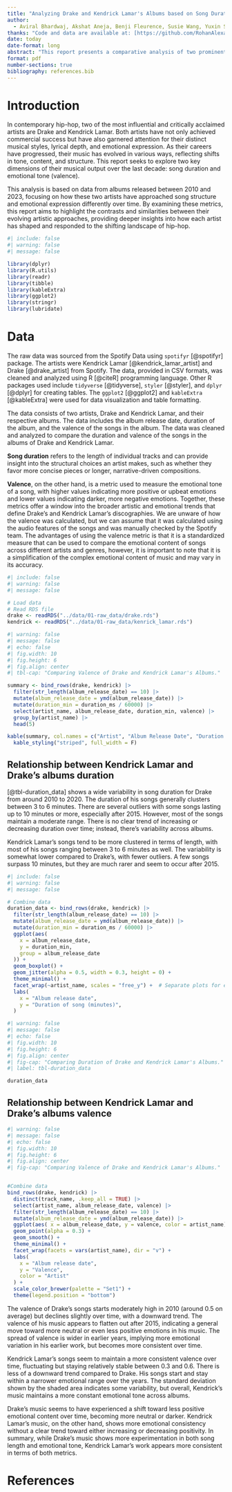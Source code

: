 ```yaml
---
title: "Analyzing Drake and Kendrick Lamar's Albums based on Song Duration and Valence"
author: 
  - Aviral Bhardwaj, Akshat Aneja, Benji Fleurence, Susie Wang, Yuxin Sun
thanks: "Code and data are available at: [https://github.com/RohanAlexander/starter_folder](https://github.com/RohanAlexander/starter_folder)."
date: today
date-format: long
abstract: "This report presents a comparative analysis of two prominent hip-hop artists, Drake and Kendrick Lamar, focusing on trends in song duration and emotional tone (valence) from 2010 to 2023. By examining two distinct metrics—song duration and valence—the report highlights key differences and similarities in their musical evolution. Drake’s music displays greater variability in both song length and emotional tone over time, with a noticeable decline in positivity, as his average valence trends downward. Kendrick Lamar, by contrast, demonstrates more consistent song lengths and emotional stability, maintaining a relatively stable emotional profile across his albums. The findings suggest divergent approaches to artistic expression, with Drake leaning toward experimentation and emotional shifts, while Kendrick Lamar retains a more uniform approach to both song structure and emotional content."
format: pdf
number-sections: true
bibliography: references.bib
---
```


# Introduction

In contemporary hip-hop, two of the most influential and critically acclaimed artists are Drake and Kendrick Lamar. Both artists have not only achieved commercial success but have also garnered attention for their distinct musical styles, lyrical depth, and emotional expression. As their careers have progressed, their music has evolved in various ways, reflecting shifts in tone, content, and structure. This report seeks to explore two key dimensions of their musical output over the last decade: song duration and emotional tone (valence).

This analysis is based on data from albums released between 2010 and 2023, focusing on how these two artists have approached song structure and emotional expression differently over time. By examining these metrics, this report aims to highlight the contrasts and similarities between their evolving artistic approaches, providing deeper insights into how each artist has shaped and responded to the shifting landscape of hip-hop.

```r
#| include: false
#| warning: false
#| message: false

library(dplyr)
library(R.utils)
library(readr)
library(tibble)
library(kableExtra)
library(ggplot2)
library(stringr)
library(lubridate)
```


# Data
The raw data was sourced from the Spotify Data using `spotifyr` [@spotifyr] package. The artists were Kendrick Lamar [@kendrick_lamar_artist] and Drake [@drake_artist] from Spotify. The data, provided in CSV formats, was cleaned and analyzed using R [@citeR] programming language. Other R packages used include `tidyverse` [@tidyverse], `styler` [@styler], and `dplyr` [@dplyr] for creating tables. The `ggplot2` [@ggplot2] and `kableExtra` [@kableExtra] were used for data visualization and table formatting.

The data consists of two artists, Drake and Kendrick Lamar, and their respective albums. The data includes the album release date, duration of the album, and the valence of the songs in the album. The data was cleaned and analyzed to compare the duration and valence of the songs in the albums of Drake and Kendrick Lamar.

**Song duration** refers to the length of individual tracks and can provide insight into the structural choices an artist makes, such as whether they favor more concise pieces or longer, narrative-driven compositions. 

**Valence**, on the other hand, is a metric used to measure the emotional tone of a song, with higher values indicating more positive or upbeat emotions and lower values indicating darker, more negative emotions. Together, these metrics offer a window into the broader artistic and emotional trends that define Drake's and Kendrick Lamar's discographies. We are unware of how  the valence was calculated, but we can assume that it was calculated using the audio features of the songs and was manually checked by the Spotify team. The advantages of using the valence metric is that it is a standardized measure that can be used to compare the emotional content of songs across different artists and genres, however, it is important to note that it is a simplification of the complex emotional content of music and may vary in its accuracy.

```r
#| include: false
#| warning: false
#| message: false

# Load data
# Read RDS file
drake <- readRDS("../data/01-raw_data/drake.rds")
kendrick <- readRDS("../data/01-raw_data/kenrick_lamar.rds")

```

```r
#| warning: false
#| message: false
#| echo: false
#| fig.width: 10
#| fig.height: 6
#| fig.align: center
#| tbl-cap: "Comparing Valence of Drake and Kendrick Lamar's Albums."

summary <- bind_rows(drake, kendrick) |>
  filter(str_length(album_release_date) == 10) |>
  mutate(album_release_date = ymd(album_release_date)) |>
  mutate(duration_min = duration_ms / 60000) |>
  select(artist_name, album_release_date, duration_min, valence) |>
  group_by(artist_name) |>
  head(5)

kable(summary, col.names = c("Artist", "Album Release Date", "Duration (minutes)", "Valence")) |>
  kable_styling("striped", full_width = F)
```

## Relationship between Kendrick Lamar and Drake's albums duration

[@tbl-duration_data] shows a wide variability in song duration for Drake from around 2010 to 2020. The duration of his songs generally clusters between 3 to 6 minutes. There are several outliers with some songs lasting up to 10 minutes or more, especially after 2015. However, most of the songs maintain a moderate range. There is no clear trend of increasing or decreasing duration over time; instead, there’s variability across albums.

Kendrick Lamar's songs tend to be more clustered in terms of length, with most of his songs ranging between 3 to 6 minutes as well. The variability is somewhat lower compared to Drake's, with fewer outliers. A few songs surpass 10 minutes, but they are much rarer and seem to occur after 2015.


```r
#| include: false
#| warning: false
#| message: false

# Combine data
duration_data <- bind_rows(drake, kendrick) |>
  filter(str_length(album_release_date) == 10) |>
  mutate(album_release_date = ymd(album_release_date)) |>
  mutate(duration_min = duration_ms / 60000) |>
  ggplot(aes(
    x = album_release_date,
    y = duration_min,
    group = album_release_date
  )) +
  geom_boxplot() +
  geom_jitter(alpha = 0.5, width = 0.3, height = 0) +
  theme_minimal() +
  facet_wrap(~artist_name, scales = "free_y") +  # Separate plots for each artist
  labs(
    x = "Album release date",
    y = "Duration of song (minutes)",
  )
```

```r
#| warning: false
#| message: false
#| echo: false
#| fig.width: 10
#| fig.height: 6
#| fig.align: center
#| fig-cap: "Comparing Duration of Drake and Kendrick Lamar's Albums."
#| label: tbl-duration_data

duration_data
```


## Relationship between Kendrick Lamar and Drake's albums valence

```r
#| warning: false
#| message: false
#| echo: false
#| fig.width: 10
#| fig.height: 6
#| fig.align: center
#| fig-cap: "Comparing Valence of Drake and Kendrick Lamar's Albums."


#Combine data
bind_rows(drake, kendrick) |>
  distinct(track_name, .keep_all = TRUE) |>
  select(artist_name, album_release_date, valence) |>
  filter(str_length(album_release_date) == 10) |>
  mutate(album_release_date = ymd(album_release_date)) |>
  ggplot(aes( x = album_release_date, y = valence, color = artist_name)) +
  geom_point(alpha = 0.3) +
  geom_smooth() +
  theme_minimal() +
  facet_wrap(facets = vars(artist_name), dir = "v") +
  labs(
    x = "Album release date",
    y = "Valence",
    color = "Artist"
  ) +
  scale_color_brewer(palette = "Set1") +
  theme(legend.position = "bottom")

```


The valence of Drake’s songs starts moderately high in 2010 (around 0.5 on average) but declines slightly over time, with a downward trend. The valence of his music appears to flatten out after 2015, indicating a general move toward more neutral or even less positive emotions in his music. The spread of valence is wider in earlier years, implying more emotional variation in his earlier work, but becomes more consistent over time.

Kendrick Lamar's songs seem to maintain a more consistent valence over time, fluctuating but staying relatively stable between 0.3 and 0.6. There is less of a downward trend compared to Drake. His songs start and stay within a narrower emotional range over the years. The standard deviation shown by the shaded area indicates some variability, but overall, Kendrick’s music maintains a more constant emotional tone across albums.

Drake’s music seems to have experienced a shift toward less positive emotional content over time, becoming more neutral or darker. Kendrick Lamar’s music, on the other hand, shows more emotional consistency without a clear trend toward either increasing or decreasing positivity. In summary, while Drake’s music shows more experimentation in both song length and emotional tone, Kendrick Lamar’s work appears more consistent in terms of both metrics.

\newpage


# References


